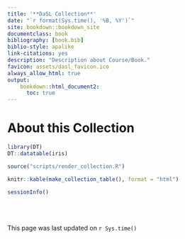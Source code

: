 ```yaml
---
title: '**DaSL Collection**'
date: "`r format(Sys.time(), '%B, %Y')`"
site: bookdown::bookdown_site
documentclass: book
bibliography: [book.bib]
biblio-style: apalike
link-citations: yes
description: "Description about Course/Book."
favicon: assets/dasl_favicon.ico
always_allow_html: true
output:
    bookdown::html_document2:
      toc: true
---
```


# About this Collection


```r
library(DT)
DT::datatable(iris)
```

```r
source("scripts/render_collection.R")

knitr::kable(make_collection_table(), format = "html")

sessionInfo()
```



<br><br><br>
This page was last updated on `r Sys.time()`

